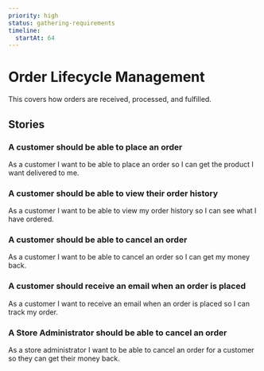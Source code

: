 ```yaml
---
priority: high
status: gathering-requirements
timeline:
  startAt: 64
---
```


# Order Lifecycle Management

This covers how orders are received, processed, and fulfilled.

## Stories

### A customer should be able to place an order

As a customer I want to be able to place an order so I can get the product I want delivered to me.

### A customer should be able to view their order history

As a customer I want to be able to view my order history so I can see what I have ordered.

### A customer should be able to cancel an order

As a customer I want to be able to cancel an order so I can get my money back.

### A customer should receive an email when an order is placed

As a customer I want to receive an email when an order is placed so I can track my order.

### A Store Administrator should be able to cancel an order

As a store administrator I want to be able to cancel an order for a customer so they can get their money back.
